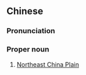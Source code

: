 {{also|东北平原}}
==Chinese==
{{zh-forms|s=东北平原|type=22}}

===Pronunciation===
{{zh-pron
|m=Dōngběi píngyuán
|c=dung1 bak1 ping4 jyun4
|cat=propn
}}

===Proper noun===
{{zh-proper noun}}

# [[Northeast China Plain]]